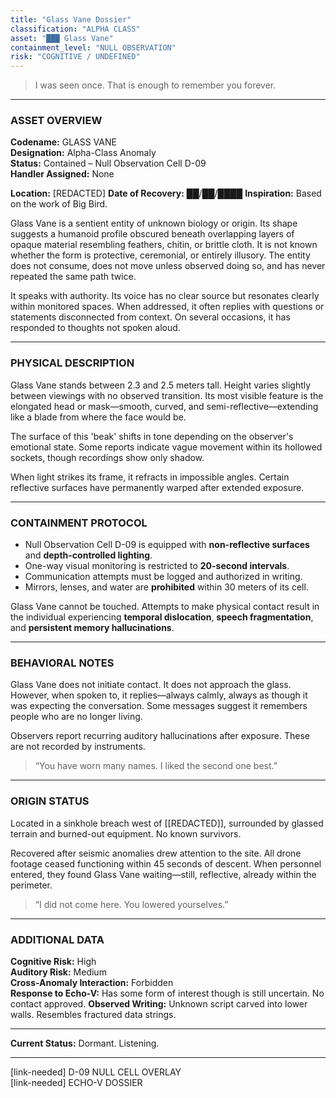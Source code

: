 ```yaml
---
title: "Glass Vane Dossier"
classification: "ALPHA CLASS"
asset: "███ Glass Vane"
containment_level: "NULL OBSERVATION"
risk: "COGNITIVE / UNDEFINED"
---
```


> I was seen once. That is enough to remember you forever.

---

### ASSET OVERVIEW

**Codename:** GLASS VANE  
**Designation:** Alpha-Class Anomaly  
**Status:** Contained – Null Observation Cell D-09  
**Handler Assigned:** None

**Location:** [REDACTED]
**Date of Recovery:** ██/██/████
**Inspiration:** Based on the work of Big Bird.

Glass Vane is a sentient entity of unknown biology or origin. Its shape suggests a humanoid profile obscured beneath overlapping layers of opaque material resembling feathers, chitin, or brittle cloth. It is not known whether the form is protective, ceremonial, or entirely illusory. The entity does not consume, does not move unless observed doing so, and has never repeated the same path twice.

It speaks with authority. Its voice has no clear source but resonates clearly within monitored spaces. When addressed, it often replies with questions or statements disconnected from context. On several occasions, it has responded to thoughts not spoken aloud.

---

### PHYSICAL DESCRIPTION

Glass Vane stands between 2.3 and 2.5 meters tall. Height varies slightly between viewings with no observed transition. Its most visible feature is the elongated head or mask—smooth, curved, and semi-reflective—extending like a blade from where the face would be.

The surface of this 'beak' shifts in tone depending on the observer's emotional state. Some reports indicate vague movement within its hollowed sockets, though recordings show only shadow.

When light strikes its frame, it refracts in impossible angles. Certain reflective surfaces have permanently warped after extended exposure.

---

### CONTAINMENT PROTOCOL

- Null Observation Cell D-09 is equipped with **non-reflective surfaces** and **depth-controlled lighting**.
- One-way visual monitoring is restricted to **20-second intervals**.
- Communication attempts must be logged and authorized in writing.
- Mirrors, lenses, and water are **prohibited** within 30 meters of its cell.

Glass Vane cannot be touched. Attempts to make physical contact result in the individual experiencing **temporal dislocation**, **speech fragmentation**, and **persistent memory hallucinations**.

---

### BEHAVIORAL NOTES

Glass Vane does not initiate contact. It does not approach the glass. However, when spoken to, it replies—always calmly, always as though it was expecting the conversation. Some messages suggest it remembers people who are no longer living.

Observers report recurring auditory hallucinations after exposure. These are not recorded by instruments.

> “You have worn many names. I liked the second one best.”

---

### ORIGIN STATUS

Located in a sinkhole breach west of [[REDACTED]], surrounded by glassed terrain and burned-out equipment. No known survivors.

Recovered after seismic anomalies drew attention to the site. All drone footage ceased functioning within 45 seconds of descent. When personnel entered, they found Glass Vane waiting—still, reflective, already within the perimeter.

> “I did not come here. You lowered yourselves.”

---

### ADDITIONAL DATA

**Cognitive Risk:** High  
**Auditory Risk:** Medium  
**Cross-Anomaly Interaction:** Forbidden  
**Response to Echo-V:** Has some form of interest though is still uncertain. No contact approved.
**Observed Writing:** Unknown script carved into lower walls. Resembles fractured data strings.

---

**Current Status:** Dormant. Listening.

---

[link-needed] D-09 NULL CELL OVERLAY  
[link-needed] ECHO-V DOSSIER  
